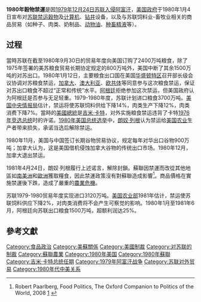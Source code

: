 {{noteTA
|T=zh-cn:1980年谷物禁运;zh-tw:1980年穀物禁運;
|1=zh-cn:1980年谷物禁运;zh-tw:1980年穀物禁運;
}}

'''1980年穀物禁運'''是因[[阿富汗戰爭_(1979年)|1979年12月24日苏联入侵阿富汗]]，[[美国政府|美国政府]]于1980年1月4日宣布对[[苏联|苏联]][[禁运|禁运]][[穀物|穀物]]及[[计算机|计算机]]、[[钻井|钻井]]设备，以及与苏联饲料业-畜牧业相关的商品贸易（如种子、肉类、奶制品、[[动物油|动物油]]、[[种畜|种畜]][[精液|精液]]等）。

==过程==
當時苏联在截至1980年9月30日的贸易年度向美国订购了2400万吨粮食，除了1975年签署的美苏粮食贸易长期协定规定的800万吨外，美国中断了其余1500万吨的对苏出口。1980年1月12日，主要粮食出口国在美国[[华盛顿特区|华盛顿特区]]召开部长级会议协调对苏粮食禁运，[[加拿大|加拿大]]、[[澳大利亚|澳大利亚]]、[[欧共体|欧共体]]等同意参与这次粮食禁运，保证对苏出口粮食不超过“正常和传统”水平。[[阿根廷|阿根廷]]拒绝参加这次禁运，但美国政府认为阿根廷是否参与无足轻重。1979-1980年度，苏联计划进口粮食3700万吨。[[美国中央情报局|美国中央情报局]]估计，禁运将使苏联饲料供给下降14%，肉类生产下降12%，肉类消费下降7%。當時的[[美國總統|美國總統]]是[[吉米·卡特|吉米·卡特]]，对外实施粮食禁运违背了卡特[[1976年美国总统选举|1976年竞选总统]]时的许诺。[[1980年美国总统选举|1980年美国总统选举]]中，[[朗奴·列根|朗奴·列根]]认为禁运给[[美国农业|美国农业]]生产者带来损失，承诺当选后解除禁运。

1980年11月，美国与中国签订长期谷物贸易协议，规定每年对华出口谷物900万吨；加拿大认为，这是美国借机侵蚀加拿大谷物的传统出口市场。1980年12月，加拿大退出禁运。

1981年4月24日，朗奴·列根履行上述诺言，解除封鎖。蘇聯因禁運而改從其他地區如[[南美洲|南美洲]]和[[歐洲|歐洲]]獲取糧食，因此禁運政策沒有對蘇聯造成影響<ref>Robert Paarlberg, Food Politics, The Oxford Companion to Politics of the World, 2008 [http://www.mywire.com/a/Oxford-Companion-Politics-World/Food-Politics/9577797/?&pbl=105] {{Wayback|url=http://www.mywire.com/a/Oxford-Companion-Politics-World/Food-Politics/9577797/?&pbl=105 |date=20141020175420 }}</ref>。商品價格在實施禁運後下跌，造成了嚴重的[[農業危機|農業危機]]。

苏联1979-1980贸易年度实现进口3120万吨。[[美国农业部|美国农业部]]1981年估计，禁运使苏联饲料供应下降2%，对肉类消费将不会产生可察觉的影响。1980年1月至1981年6月，阿根廷向苏联出口粮食1500万吨，超额利润达25%。

==參考文獻==
{{reflist}}

[[Category:食品政治|Category:食品政治]]
[[Category:美蘇關係|Category:美蘇關係]]
[[Category:美國制裁|Category:美國制裁]]
[[Category:对苏联的制裁|Category:对苏联的制裁]]
[[Category:蘇聯農業|Category:蘇聯農業]]
[[Category:1980年美国|Category:1980年美国]]
[[Category:1980年蘇聯|Category:1980年蘇聯]]
[[Category:吉米·卡特总统任期|Category:吉米·卡特总统任期]]
[[Category:1979年阿富汗战争|Category:1979年阿富汗战争]]
[[Category:苏联对外贸易|Category:苏联对外贸易]]
[[Category:1980年代中美关系|Category:1980年代中美关系]]